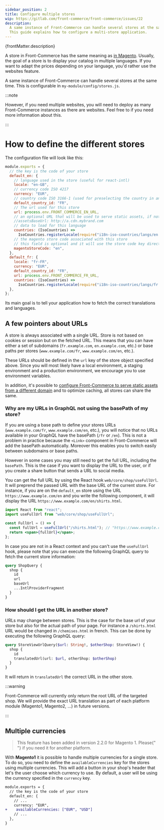 ```yaml
---
sidebar_position: 2
title: Configure multiple stores
wip: https://gitlab.com/front-commerce/front-commerce/issues/22
description:
  A same instance of Front-Commerce can handle several stores at the same time.
  This guide explains how to configure a multi-store application.
---
```


<p>{frontMatter.description}</p>


A store in Front-Commerce has the same meaning as
[in Magento](https://devdocs.magento.com/guides/v2.3/config-guide/multi-site/ms_over.html).
Usually, the goal of a store is to display your catalog in multiple languages.
If you want to adapt the prices depending on your language, you'd rather use the
websites feature.

A same instance of Front-Commerce can handle several stores at the same time.
This is configurable in `my-module/config/stores.js`.

:::note

However, if you need multiple websites, you will need to deploy as many
Front-Commerce instances as there are websites. Feel free to <ContactLink /> if
you need more information about this.

:::

# How to define the different stores

The configuration file will look like this:

```js title="my-module/config/stores.js"
module.exports = {
  // the key is the code of your store
  default_en: {
    // language used in the store (useful for react-intl)
    locale: "en-GB",
    // currency code ISO 4217
    currency: "EUR",
    // country code ISO 3166-1 (used for preselecting the country in an address input for instance
    default_country_id: "FR",
    // The url used for this store
    url: process.env.FRONT_COMMERCE_EN_URL,
    // an optional URL that will be used to serve static assets, if not defined assets are served from the url above.
    //assetsBaseUrl: http://a.cdn.mybrand.com
    // data to load for this language
    countries: (IsoCountries) =>
      IsoCountries.registerLocale(require("i18n-iso-countries/langs/en.json")),
    // the magento store code associated with this store
    // this field is optional and it will use the store code key directly if it is not specified
    magentoStoreCode: "en",
  },
  default_fr: {
    locale: "fr-FR",
    currency: "EUR",
    default_country_id: "FR",
    url: process.env.FRONT_COMMERCE_FR_URL,
    countries: (IsoCountries) =>
      IsoCountries.registerLocale(require("i18n-iso-countries/langs/fr.json")),
  },
};
```

Its main goal is to tell your application how to fetch the correct translations
and languages.

## A few pointers about URLs

A store is always associated with a single URL. Store is not based on cookies or
session but on the fetched URL. This means that you can have either a set of
subdomains (`fr.example.com`, `en.example.com`, etc.) or base paths per stores
(`www.example.com/fr`, `www.example.com/en`, etc.).

These URLs should be defined in the `url` key of the store object specified
above. Since you will most likely have a local environment, a staging
environment and a production environment, we encourage you to use environment
variables.

In addition, it's possible to
[configure Front-Commerce to serve static assets from a different domain](/docs/advanced/performance/assets-cdn-domain)
and to optimize caching, all stores can share the same.

### Why are my URLs in GraphQL not using the basePath of my store?

If you are using a base path to define your stores URLs (`www.example.com/fr`,
`www.example.com/en`, etc.), you will notice that no URLs available in your
GraphQL have the basePath (`/fr` or `/en`). This is not a problem in practice
because the `<Link>` component in Front-Commerce will add the basePath
automatically. Moreover this enables you to switch easily between subdomains or
base paths.

However in some cases you may still need to get the full URL, including the
`basePath`. This is the case if you want to display the URL to the user, or if
you create a share button that sends a URL to social media.

You can get the full URL by using the React hook `web/core/shop/useFullUrl`. It
will preprend the passed URL with the base URL of the current store. For
instance, if you are on the `default_en` store using the URL
`https://www.example.com/en` and you write the following component, it will
display the URL `https://www.example.com/en/shirts.html`.

```jsx
import React from "react";
import useFullUrl from "web/core/shop/useFullUrl";

const FullUrl = () => {
  const fullUrl = useFullUrl("/shirts.html"); // "https://www.example.com/en/shirts.html"
  return <span>{fullUrl}</span>;
};
```

In case you are not in a React context and you can't use the `useFullUrl` hook,
please note that you can execute the following GraphQL query to fetch the
current store information:

```graphql
query ShopQuery {
  shop {
    id
    url
    baseUrl
    ...IntlProviderFragment
  }
}
```

### How should I get the URL in another store?

URLs may change between stores. This is the case for the base url of your store
but also for the actual path of your page. For instance a `/shirts.html` URL
would be changed in `/chemises.html` in french. This can be done by executing
the following GraphQL query:

```graphql
query StoreViewUrlQuery($url: String!, $otherShop: StoreView!) {
  shop {
    id
    translatedUrl(url: $url, otherShop: $otherShop)
  }
}
```

It will return in `translatedUrl` the correct URL in the other store.

:::warning

Front-Commerce will currently only return the root URL of the targeted shop. We
will provide the exact URL translation as part of each platform module
(Magento1, Magento2, …) in future versions.

:::

## Multiple currencies

<blockquote>
  This feature has been added in version 2.2.0 for Magento 1. Please{" "}
  <ContactLink /> if you need it for another platform.
</blockquote>

With **Magento1** it is possible to handle multiple currencies for a single
store. To do so, you need to define the `availableCurrencies` key for the stores
using multiple currencies. This will add a button in your shop's header that
let's the user choose which currency to use. By default, a user will be using
the currency specified in the `currency` key.

```diff
module.exports = {
  // the key is the code of your store
  default_en: {
    // ...
    currency: "EUR",
+    availableCurrencies: ["EUR", "USD"]
    // ...
  },
}
```
